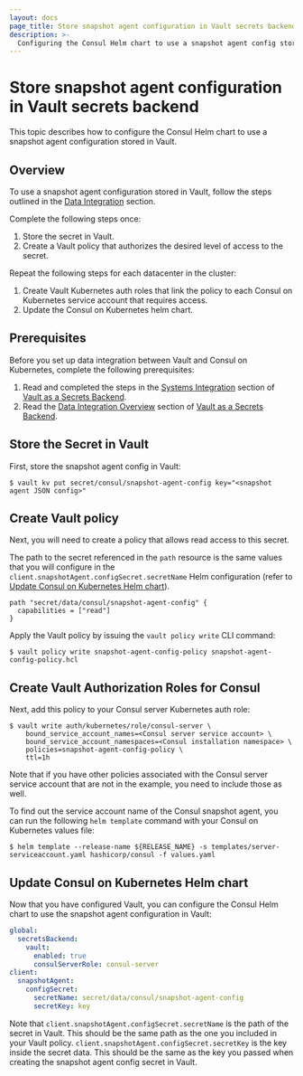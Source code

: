 ```yaml
---
layout: docs
page_title: Store snapshot agent configuration in Vault secrets backend
description: >-
  Configuring the Consul Helm chart to use a snapshot agent config stored in Vault.
---
```


# Store snapshot agent configuration in Vault secrets backend

This topic describes how to configure the Consul Helm chart to use a snapshot agent configuration stored in Vault.

## Overview

To use a snapshot agent configuration stored in Vault, follow the steps outlined in the [Data Integration](/consul/docs/k8s/deployment-configurations/vault/data-integration) section.

Complete the following steps once:
  1. Store the secret in Vault.
  1. Create a Vault policy that authorizes the desired level of access to the secret.

Repeat the following steps for each datacenter in the cluster:
  1. Create Vault Kubernetes auth roles that link the policy to each Consul on Kubernetes service account that requires access.
  1. Update the Consul on Kubernetes helm chart.

## Prerequisites
Before you set up data integration between Vault and Consul on Kubernetes, complete the following prerequisites:
1. Read and completed the steps in the [Systems Integration](/consul/docs/k8s/deployment-configurations/vault/systems-integration) section of [Vault as a Secrets Backend](/consul/docs/k8s/deployment-configurations/vault).
2. Read the [Data Integration Overview](/consul/docs/k8s/deployment-configurations/vault/data-integration) section of [Vault as a Secrets Backend](/consul/docs/k8s/deployment-configurations/vault).

## Store the Secret in Vault

First, store the snapshot agent config in Vault:

```shell-session
$ vault kv put secret/consul/snapshot-agent-config key="<snapshot agent JSON config>"
```

## Create Vault policy

Next, you will need to create a policy that allows read access to this secret.

The path to the secret referenced in the `path` resource is the same values that you will configure in the  `client.snapshotAgent.configSecret.secretName` Helm configuration (refer to [Update Consul on Kubernetes Helm chart](#update-consul-on-kubernetes-helm-chart)).

<CodeBlockConfig filename="snapshot-agent-config-policy.hcl">

```HCL
path "secret/data/consul/snapshot-agent-config" {
  capabilities = ["read"]
}
```

</CodeBlockConfig>

Apply the Vault policy by issuing the `vault policy write` CLI command:

```shell-session
$ vault policy write snapshot-agent-config-policy snapshot-agent-config-policy.hcl
```

## Create Vault Authorization Roles for Consul

Next, add this policy to your Consul server Kubernetes auth role:

```shell-session
$ vault write auth/kubernetes/role/consul-server \
    bound_service_account_names=<Consul server service account> \
    bound_service_account_namespaces=<Consul installation namespace> \
    policies=snapshot-agent-config-policy \
    ttl=1h
```
Note that if you have other policies associated
with the Consul server service account that are not in the example, you need to include those as well.

To find out the service account name of the Consul snapshot agent,
you can run the following `helm template` command with your Consul on Kubernetes values file:

```shell-session
$ helm template --release-name ${RELEASE_NAME} -s templates/server-serviceaccount.yaml hashicorp/consul -f values.yaml
```

## Update Consul on Kubernetes Helm chart

Now that you have configured Vault, you can configure the Consul Helm chart to
use the snapshot agent configuration in Vault:

<CodeBlockConfig filename="values.yaml">

```yaml
global:
  secretsBackend:
    vault:
      enabled: true
      consulServerRole: consul-server
client:
  snapshotAgent:
    configSecret:
      secretName: secret/data/consul/snapshot-agent-config
      secretKey: key
```

</CodeBlockConfig>

Note that `client.snapshotAgent.configSecret.secretName` is the path of the secret in Vault.
This should be the same path as the one you included in your Vault policy.
`client.snapshotAgent.configSecret.secretKey` is the key inside the secret data. This should be the same
as the key you passed when creating the snapshot agent config secret in Vault.
